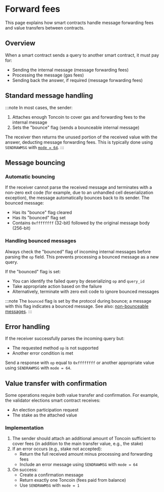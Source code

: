 
# Forward fees

This page explains how smart contracts handle message forwarding fees and value transfers between contracts.

## Overview

When a smart contract sends a query to another smart contract, it must pay for:
- Sending the internal message (message forwarding fees)
- Processing the message (gas fees)
- Sending back the answer, if required (message forwarding fees)

## Standard message handling

:::note
In most cases, the sender:
1. Attaches enough Toncoin to cover gas and forwarding fees to the internal message
2. Sets the "bounce" flag (sends a bounceable internal message)

The receiver then returns the unused portion of the received value with the answer, deducting message forwarding fees. This is typically done using `SENDRAWMSG` with [`mode = 64`](/v3/documentation/smart-contracts/message-management/message-modes-cookbook#mode64).
:::

## Message bouncing

### Automatic bouncing

If the receiver cannot parse the received message and terminates with a non-zero exit code (for example, due to an unhandled cell deserialization exception), the message automatically bounces back to its sender. The bounced message:
- Has its "bounce" flag cleared
- Has its "bounced" flag set
- Contains `0xffffffff` (32-bit) followed by the original message body (256-bit)

### Handling bounced messages

Always check the "bounced" flag of incoming internal messages before parsing the `op` field. This prevents processing a bounced message as a new query.

If the "bounced" flag is set:
- You can identify the failed query by deserializing `op` and `query_id`
- Take appropriate action based on the failure
- Alternatively, terminate with zero exit code to ignore bounced messages

:::note
The `bounced` flag is set by the protocol during bounce; a message with this flag indicates a bounced message. See also: [non-bounceable messages](/v3/documentation/smart-contracts/message-management/non-bounceable-messages).
:::

## Error handling

If the receiver successfully parses the incoming query but:
- The requested method `op` is not supported
- Another error condition is met

Send a response with `op` equal to `0xffffffff` or another appropriate value using `SENDRAWMSG` with `mode = 64`.

## Value transfer with confirmation

Some operations require both value transfer and confirmation. For example, the validator elections smart contract receives:
- An election participation request
- The stake as the attached value

### Implementation

1. The sender should attach an additional amount of Toncoin sufficient to cover fees (in addition to the main transfer value, e.g., the stake)
2. If an error occurs (e.g., stake not accepted):
   - Return the full received amount minus processing and forwarding fees
   - Include an error message using `SENDRAWMSG` with `mode = 64`
3. On success:
   - Create a confirmation message
   - Return exactly one Toncoin (fees paid from balance)
   - Use `SENDRAWMSG` with `mode = 1`

<Feedback />
